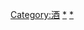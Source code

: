 {{Container category}}
{{commonscat|Alcoholic beverages by country}}
[[Category:酒|Category:酒]]
[[Category:各國酒精|*]]
[[Category:各國飲料|*]]